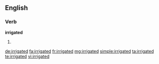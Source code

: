 ==English==

===Verb===
'''irrigated'''

# {{past of|irrigate}}

[[de:irrigated]]
[[fa:irrigated]]
[[fr:irrigated]]
[[mg:irrigated]]
[[simple:irrigated]]
[[ta:irrigated]]
[[te:irrigated]]
[[vi:irrigated]]